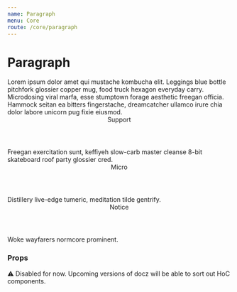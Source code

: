 ```yaml
---
name: Paragraph
menu: Core
route: /core/paragraph
---
```



# Paragraph

<Playground>
  <Paragraph flow>
    Lorem ipsum dolor amet qui mustache kombucha elit. Leggings blue bottle pitchfork glossier copper mug, food truck hexagon everyday carry. Microdosing viral marfa, esse stumptown forage aesthetic freegan officia. Hammock seitan ea bitters fingerstache, dreamcatcher ullamco irure chia dolor labore unicorn pug fixie eiusmod.
  </Paragraph>

  <Header h3>Support</Header>

  <Paragraph preset="support" flow>
    Freegan exercitation sunt, keffiyeh slow-carb master cleanse 8-bit skateboard roof party glossier cred.
  </Paragraph>

  <Header h3>Micro</Header>

  <Paragraph preset="micro" flow>
    Distillery live-edge tumeric, meditation tilde gentrify.
  </Paragraph>

  <Header h3>Notice</Header>

  <Paragraph preset="notice">
    Woke wayfarers normcore prominent.
  </Paragraph>
</Playground>

### Props

<Props of={Paragraph} />

⚠️ Disabled for now. Upcoming versions of docz will be able to sort out HoC components.

